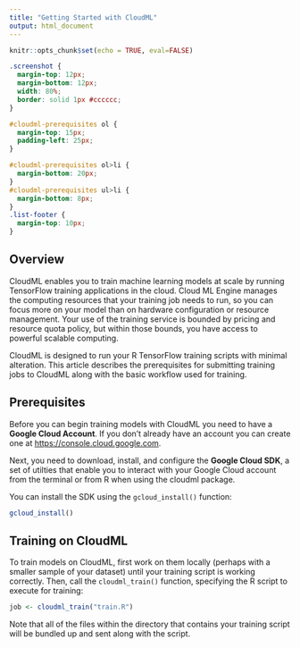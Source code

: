 ```yaml
---
title: "Getting Started with CloudML"
output: html_document
---
```


```r
knitr::opts_chunk$set(echo = TRUE, eval=FALSE)
```

```css
.screenshot {
  margin-top: 12px;
  margin-bottom: 12px;
  width: 80%;
  border: solid 1px #cccccc;
}

#cloudml-prerequisites ol {
  margin-top: 15px;
  padding-left: 25px;
}

#cloudml-prerequisites ol>li {
  margin-bottom: 20px;
}
#cloudml-prerequisites ul>li {
  margin-bottom: 8px;
}
.list-footer {
  margin-top: 10px;
}
```

## Overview

CloudML enables you to train machine learning models at scale by running TensorFlow training applications in the cloud. Cloud ML Engine manages the computing resources that your training job needs to run, so you can focus more on your model than on hardware configuration or resource management. Your use of the training service is bounded by pricing and resource quota policy, but within those bounds, you have access to powerful scalable computing.

CloudML is designed to run your R TensorFlow training scripts with minimal alteration. This article describes the prerequisites for submitting training jobs to CloudML along with the basic workflow used for training.

## Prerequisites

Before you can begin training models with CloudML you need to have a **Google Cloud Account**. If you don't already have an account you can create one at <https://console.cloud.google.com>.

Next, you need to download, install, and configure the **Google Cloud SDK**, a set of utilties that enable you to interact with your Google Cloud account from the terminal or from R when using the cloudml package. 

You can install the SDK using the `gcloud_install()` function:

```r
gcloud_install()
```

## Training on CloudML

To train models on CloudML, first work on them locally (perhaps with a smaller sample of your dataset) until your training script is working correctly. Then, call the `cloudml_train()` function, specifying the R script to execute for training:

```r
job <- cloudml_train("train.R")
```

Note that all of the files within the directory that contains your training script will be bundled up and sent along with the script.







